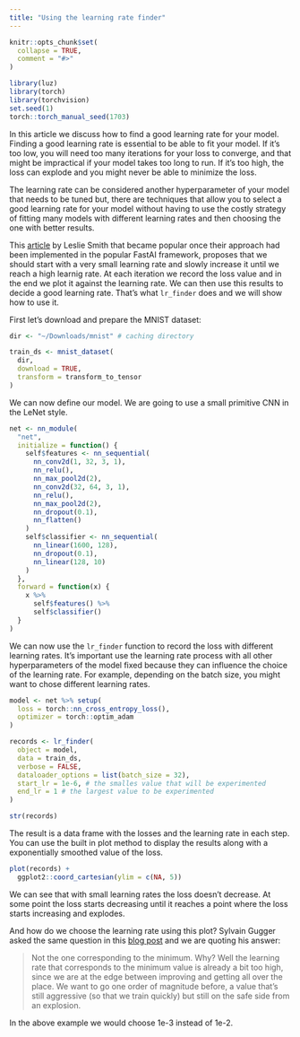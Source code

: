 ```yaml
---
title: "Using the learning rate finder"
---
```


```r
knitr::opts_chunk$set(
  collapse = TRUE,
  comment = "#>"
)
```

```r
library(luz)
library(torch)
library(torchvision)
set.seed(1)
torch::torch_manual_seed(1703)
```

In this article we discuss how to find a good learning rate for your model. 
Finding a good learning rate is essential to be able to fit your model. If it's
too low, you will need too many iterations for your loss to converge, and that 
might be impractical if your model takes too long to run. If it's too high, the
loss can explode and you might never be able to minimize the loss.

The learning rate can be considered another hyperparameter of your model that
needs to be tuned but, there are techniques that allow you to select a good
learning rate for your model without having to use the costly strategy of 
fitting many models with different learning rates and then choosing the one with 
better results. 

This [article](https://arxiv.org/abs/1506.01186) by Leslie Smith that became popular
once their approach had been implemented in the popular FastAI framework, proposes
that we should start with a very small learning rate and slowly increase it until 
we reach a high learnig rate. At each iteration we record the loss value and in
the end we plot it against the learning rate. We can then use this results to decide
a good learning rate. That's what `lr_finder` does and we will show how to use it.

First let's download and prepare the MNIST dataset:

```r
dir <- "~/Downloads/mnist" # caching directory

train_ds <- mnist_dataset(
  dir,
  download = TRUE,
  transform = transform_to_tensor
)
```

We can now define our model. We are going to use a small primitive CNN in the LeNet
style.

```r
net <- nn_module(
  "net",
  initialize = function() {
    self$features <- nn_sequential(
      nn_conv2d(1, 32, 3, 1),
      nn_relu(),
      nn_max_pool2d(2),
      nn_conv2d(32, 64, 3, 1),
      nn_relu(),
      nn_max_pool2d(2),
      nn_dropout(0.1),
      nn_flatten()
    )
    self$classifier <- nn_sequential(
      nn_linear(1600, 128),
      nn_dropout(0.1),
      nn_linear(128, 10)
    )
  },
  forward = function(x) {
    x %>% 
      self$features() %>% 
      self$classifier()
  }
)
```

We can now use the `lr_finder` function to record the loss with different learning rates.
It's important use the learning rate process with all other hyperparameters of the
model fixed because they can influence the choice of the learning rate. For example,
depending on the batch size, you might want to chose different learning rates.

```r
model <- net %>% setup(
  loss = torch::nn_cross_entropy_loss(),
  optimizer = torch::optim_adam
)

records <- lr_finder(
  object = model, 
  data = train_ds, 
  verbose = FALSE,
  dataloader_options = list(batch_size = 32),
  start_lr = 1e-6, # the smalles value that will be experimented
  end_lr = 1 # the largest value to be experimented
)

str(records)
```

The result is a data frame with the losses and the learning rate in each step.
You can use the built in plot method to display the results along with a exponentially
smoothed value of the loss.

```r
plot(records) +
  ggplot2::coord_cartesian(ylim = c(NA, 5))
```
We can see that with small learning rates the loss doesn't decrease. At some point
the loss starts decreasing until it reaches a point where the loss starts increasing
and explodes.

And how do we choose the learning rate using this plot? Sylvain Gugger asked the same question
in this [blog post](https://sgugger.github.io/how-do-you-find-a-good-learning-rate.html)
and we are quoting his answer:

> Not the one corresponding to the minimum. Why? Well the learning rate that corresponds to the minimum value is already a bit too high, since we are at the edge between improving and getting all over the place. We want to go one order of magnitude before, a value that's still aggressive (so that we train quickly) but still on the safe side from an explosion. 

In the above example we would choose 1e-3 instead of 1e-2. 
